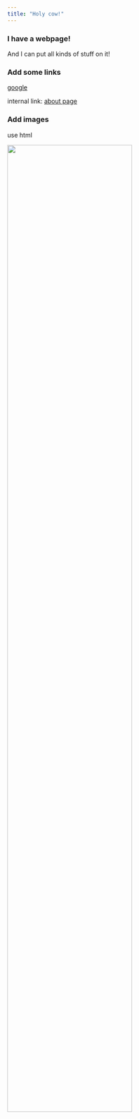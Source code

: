 ```yaml
---
title: "Holy cow!"
---
```


### I have a webpage!

And I can put all kinds of stuff on it!

### Add some links

[google](https://www.google.com)

internal link: [about page](about.html)

### Add images

use html

<img src="images/figure1.jpg" style="width:75%">